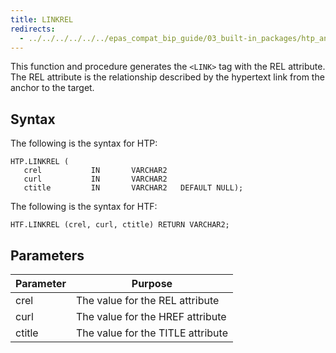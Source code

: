 ```yaml
---
title: LINKREL
redirects:
  - ../../../../../../epas_compat_bip_guide/03_built-in_packages/htp_and_htf/linkrel #generated for docs/epas/reorg-role-use-case-mode
---
```


This function and procedure generates the `<LINK>` tag with the REL attribute. The REL attribute is the relationship described by the hypertext link from the anchor to the target.

## Syntax

The following is the syntax for HTP:

```
HTP.LINKREL (
   crel           IN       VARCHAR2
   curl           IN       VARCHAR2
   ctitle         IN       VARCHAR2   DEFAULT NULL);
```

The following is the syntax for HTF:

```
HTF.LINKREL (crel, curl, ctitle) RETURN VARCHAR2;
```

## Parameters

| Parameter | Purpose  |
| --------- | -------- |
| crel | The value for the REL attribute |
| curl | The value for the HREF attribute |
| ctitle | The value for the TITLE attribute |

